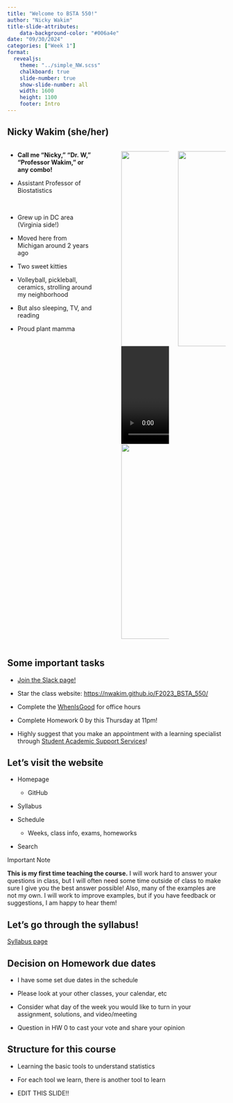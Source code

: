 ```yaml
---
title: "Welcome to BSTA 550!"
author: "Nicky Wakim"
title-slide-attributes:
    data-background-color: "#006a4e"
date: "09/30/2024"
categories: ["Week 1"]
format: 
  revealjs:
    theme: "../simple_NW.scss"
    chalkboard: true
    slide-number: true
    show-slide-number: all
    width: 1600
    height: 1100
    footer: Intro
---
```


## Nicky Wakim (she/her)

::: columns
::: {.column width="45%"}
-   **Call me "Nicky," "Dr. W," "Professor Wakim," or any combo!**

-   Assistant Professor of Biostatistics

     

-   Grew up in DC area (Virginia side!)

-   Moved here from Michigan around 2 years ago

-   Two sweet kitties

-   Volleyball, pickleball, ceramics, strolling around my neighborhood

-   But also sleeping, TV, and reading

-   Proud plant mamma
:::

::: {.column width="5%"}
:::

::: {.column width="25%"}
![](/images/Intro_slides/bike.JPG){width="450"} ![](/images/Intro_slides/cats.mov){width="450"} ![](/images/Intro_slides/crater_lake.jpeg){width="450"}
:::

::: {.column width="25%"}
![](/images/Intro_slides/Narrows.JPG){width="450"}
:::
:::

## Some important tasks

-   [Join the Slack page!](https://join.slack.com/t/bsta550f23/shared_invite/zt-234443trn-SJOPMHIuUdZaVgSuFBHHIQ)

-   Star the class website: <https://nwakim.github.io/F2023_BSTA_550/>

-   Complete the [WhenIsGood](https://whenisgood.net/3giiafw) for office hours

-   Complete Homework 0 by this Thursday at 11pm!

-   Highly suggest that you make an appointment with a learning specialist through [Student Academic Support Services](https://sakai.ohsu.edu/portal/site/Student_Support)!

## Let's visit the website

-   Homepage

    -   GitHub

-   Syllabus

-   Schedule

    -   Weeks, class info, exams, homeworks

-   Search

::: definition
::: def-title
Important Note
:::

::: def-cont
**This is my first time teaching the course.** I will work hard to answer your questions in class, but I will often need some time outside of class to make sure I give you the best answer possible! Also, many of the examples are not my own. I will work to improve examples, but if you have feedback or suggestions, I am happy to hear them!
:::
:::

## Let's go through the syllabus!

[Syllabus page](https://nwakim.github.io/F2023_BSTA_550/syllabus.html)

## Decision on Homework due dates

- I have some set due dates in the schedule

- Please look at your other classes, your calendar, etc

- Consider what day of the week you would like to turn in your assignment, solutions, and video/meeting

- Question in HW 0 to cast your vote and share your opinion

## Structure for this course

- Learning the basic tools to understand statistics

- For each tool we learn, there is another tool to learn 

- EDIT THIS SLIDE!!
